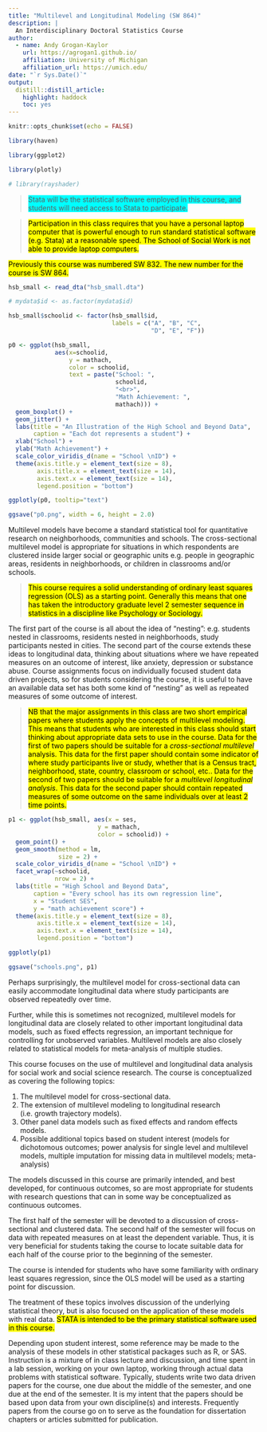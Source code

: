 ```yaml
---
title: "Multilevel and Longitudinal Modeling (SW 864)"
description: |
  An Interdisciplinary Doctoral Statistics Course
author:
  - name: Andy Grogan-Kaylor 
    url: https://agrogan1.github.io/
    affiliation: University of Michigan
    affiliation_url: https://umich.edu/
date: "`r Sys.Date()`"
output:
  distill::distill_article:
    highlight: haddock
    toc: yes
---
```


```r

knitr::opts_chunk$set(echo = FALSE)

```

```r

library(haven)

library(ggplot2)

library(plotly)

# library(rayshader)

```

> <span style="background-color: #00FFFF">Stata will be the statistical software employed in this course, and students will need access to Stata to participate.</span>

> <mark>Participation in this class requires that you have a personal laptop computer that is powerful enough to run standard statistical software (e.g. Stata) at a reasonable speed.  The School of Social Work is not able to provide laptop computers.</mark>

<aside><mark>Previously this course was numbered SW 832. The new number for the course is SW 864.</mark></aside>

```r

hsb_small <- read_dta("hsb_small.dta")

# mydata$id <- as.factor(mydata$id)

hsb_small$schoolid <- factor(hsb_small$id, 
                             labels = c("A", "B", "C", 
                                        "D", "E", "F"))

```

```r

p0 <- ggplot(hsb_small, 
             aes(x=schoolid, 
                 y = mathach,
                 color = schoolid,
                 text = paste("School: ", 
                              schoolid,
                              "<br>",
                              "Math Achievement: ",
                              mathach))) +
  geom_boxplot() +
  geom_jitter() +
  labs(title = "An Illustration of the High School and Beyond Data",
       caption = "Each dot represents a student") + 
  xlab("School") + 
  ylab("Math Achievement") +
  scale_color_viridis_d(name = "School \nID") +
  theme(axis.title.y = element_text(size = 8),
        axis.title.x = element_text(size = 14),
        axis.text.x = element_text(size = 14),
        legend.position = "bottom")

ggplotly(p0, tooltip="text") 

ggsave("p0.png", width = 6, height = 2.0)

```

Multilevel models have become a standard statistical tool for quantitative research on neighborhoods, communities and schools.  The cross-sectional multilevel model is appropriate for situations in which respondents are clustered inside larger social or geographic units e.g. people in geographic areas, residents in neighborhoods, or children in classrooms and/or schools.

> <mark>This course requires a solid understanding of ordinary least squares regression (OLS) as a starting point. Generally this means that one has taken the introductory graduate level 2 semester sequence in statistics in a discipline like Psychology or Sociology.</mark>

The first part of the course is all about the idea of “nesting”:  e.g. students nested in classrooms, residents nested in neighborhoods, study participants nested in cities. The second part of the course extends these ideas to longitudinal data, thinking about situations where we have repeated measures on an outcome of interest, like anxiety, depression or substance abuse.  Course assignments focus on individually focused student data driven projects, so for students considering the course, it is useful to have an available data set has both some kind of “nesting” as well as repeated measures of some outcome of interest.

> <mark>NB that the major assignments in this class are two short empirical papers where students apply the concepts of multilevel modeling. This means that students who are interested in this class should start thinking about appropriate data sets to use in the course. Data for the first of two papers should be suitable for a *cross-sectional multilevel* analysis. This data for the first paper should contain some indicator of where study participants live or study, whether that is a Census tract, neighborhood, state, country, classroom or school, etc.. Data for the second of two papers should be suitable for a *multilevel longitudinal analysis*. This data for the second paper should contain repeated measures of some outcome on the same individuals over at least 2 time points.</mark>

```r

p1 <- ggplot(hsb_small, aes(x = ses, 
                         y = mathach, 
                         color = schoolid)) + 
  geom_point() + 
  geom_smooth(method = lm, 
              size = 2) + 
  scale_color_viridis_d(name = "School \nID") +
  facet_wrap(~schoolid, 
             nrow = 2) +
  labs(title = "High School and Beyond Data", 
       caption = "Every school has its own regression line",
       x = "Student SES", 
       y = "math achievement score") + 
  theme(axis.title.y = element_text(size = 8),
        axis.title.x = element_text(size = 14),
        axis.text.x = element_text(size = 14),
        legend.position = "bottom")

ggplotly(p1) 

ggsave("schools.png", p1)

```

Perhaps surprisingly, the multilevel model for cross-sectional data can easily accommodate longitudinal data where study participants are observed repeatedly over time.

Further, while this is sometimes not recognized, multilevel models for longitudinal data are closely related to other important longitudinal data models, such as fixed effects regression, an important technique for controlling for unobserved variables.  Multilevel models are also closely related to statistical models for meta-analysis of multiple studies.

This course focuses on the use of multilevel and longitudinal data analysis for social work and social science research.  The course is conceptualized as covering the following topics:

1. The multilevel model for cross-sectional data.
2. The extension of multilevel modeling to longitudinal research (i.e. growth trajectory models).
3. Other panel data models such as fixed effects and random effects models.
4. Possible additional topics based on student interest (models for dichotomous outcomes; power analysis for single level and multilevel models, multiple imputation for missing data in multilevel models; meta-analysis)

The models discussed in this course are primarily intended, and best developed, for continuous outcomes, so are most appropriate for students with research questions that can in some way be conceptualized as continuous outcomes.

The first half of the semester will be devoted to a discussion of cross-sectional and clustered data.  The second half of the semester will focus on data with repeated measures on at least the dependent variable. Thus, it is very beneficial for students taking the course to locate suitable data for each half of the course prior to the beginning of the semester.

The course is intended for students who have some familiarity with ordinary least squares regression, since the OLS model will be used as a starting point for discussion.

The treatment of these topics involves discussion of the underlying statistical theory, but is also focused on the application of these models with real data.  <mark>STATA is intended to be the primary statistical software used in this course.</mark>

Depending upon student interest, some reference may be made to the analysis of these models in other statistical packages such as R, or SAS. Instruction is a mixture of in class lecture and discussion, and time spent in a lab session, working on your own laptop, working through actual data problems with statistical software.  Typically, students write two data driven papers for the course, one due about the middle of the semester, and one due at the end of the semester.  It is my intent that the papers should be based upon data from your own discipline(s) and interests.  Frequently papers from the course go on to serve as the foundation for dissertation chapters or articles submitted for publication.








